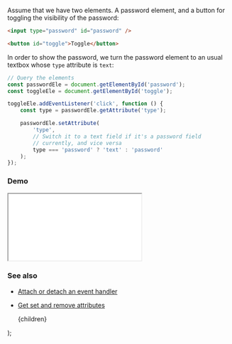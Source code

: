 
Assume that we have two elements. A password element, and a button for toggling the visibility of the password:

```html
<input type="password" id="password" />

<button id="toggle">Toggle</button>
```

In order to show the password, we turn the password element to an usual textbox whose `type` attribute is `text`:

```js
// Query the elements
const passwordEle = document.getElementById('password');
const toggleEle = document.getElementById('toggle');

toggleEle.addEventListener('click', function () {
    const type = passwordEle.getAttribute('type');

    passwordEle.setAttribute(
        'type',
        // Switch it to a text field if it's a password field
        // currently, and vice versa
        type === 'password' ? 'text' : 'password'
    );
});
```

### Demo

<iframe src="/demo/toggle-password-visibility/index.html"></iframe>

### See also

-   [Attach or detach an event handler](/attach-or-detach-an-event-handler)
-   [Get set and remove attributes](/get-set-and-remove-attributes)

    <PostLayout keywords="" title="Toggle password visibility">
        {children}
    </PostLayout>
);
